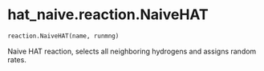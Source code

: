 # hat_naive.reaction.NaiveHAT { #hat_naive.reaction.NaiveHAT }

```python
reaction.NaiveHAT(name, runmng)
```

Naive HAT reaction, selects all neighboring hydrogens and assigns random rates.